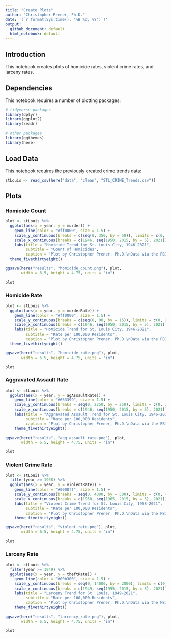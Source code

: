 ```yaml
---
title: "Create Plots"
author: "Christopher Prener, Ph.D."
date: '(`r format(Sys.time(), "%B %d, %Y")`)'
output: 
  github_document: default
  html_notebook: default 
---
```


## Introduction
This notebook creates plots of homicide rates, violent crime rates, and larceny rates.

## Dependencies
This notebook requires a number of plotting packages:

```r
# tidyverse packages
library(dplyr)
library(ggplot2)
library(readr)

# other packages
library(ggthemes)
library(here)
```

## Load Data
This notebook requires the previously created crime trends data:

```r
stLouis <- read_csv(here("data", "clean", "STL_CRIME_Trends.csv"))
```

## Plots

### Homicide Count

```r
plot <- stLouis %>%
  ggplot(aes(x = year, y = murder)) +
    geom_line(color = "#ff0000", size = 1.5) + 
    scale_y_continuous(breaks = c(seq(0, 350, by = 50)), limits = c(0, 350)) +
    scale_x_continuous(breaks = c(1946, seq(1950, 2015, by = 5), 2021)) +
    labs(title = "Homicide Trend for St. Louis City, 1946-2021", 
         subtitle = "Count of Homicides",
         caption = "Plot by Christopher Prener, Ph.D.\nData via the FBI and the St. Louis Post-Dispatch") +
  theme_fivethirtyeight()

ggsave(here("results", "homicide_count.png"), plot,
       width = 6.5, height = 4.75, units = "in")

plot
```

### Homicide Rate

```r
plot <- stLouis %>%
  ggplot(aes(x = year, y = murderRate)) +
    geom_line(color = "#ff0000", size = 1.5) + 
    scale_y_continuous(breaks = c(seq(0, 90, by = 15)), limits = c(0, 90)) +
    scale_x_continuous(breaks = c(1946, seq(1950, 2015, by = 5), 2021)) +
    labs(title = "Homicide Trend for St. Louis City, 1946-2021", 
         subtitle = "Rate per 100,000 Residents",
         caption = "Plot by Christopher Prener, Ph.D.\nData via the FBI and the St. Louis Post-Dispatch") +
  theme_fivethirtyeight()

ggsave(here("results", "homicide_rate.png"), plot,
       width = 6.5, height = 4.75, units = "in")

plot
```

### Aggravated Assault Rate

```r
plot <- stLouis %>%
  ggplot(aes(x = year, y = agAssaultRate)) +
    geom_line(color = "#663399", size = 1.5) + 
    scale_y_continuous(breaks = seq(0, 2250, by = 250), limits = c(0, 2250)) +
    scale_x_continuous(breaks = c(1946, seq(1950, 2015, by = 5), 2021)) +
    labs(title = "Aggravated Assault Trend for St. Louis City, 1946-2021", 
         subtitle = "Rate per 100,000 Residents",
         caption = "Plot by Christopher Prener, Ph.D.\nData via the FBI and the St. Louis Post-Dispatch") +
    theme_fivethirtyeight()

ggsave(here("results", "agg_assault_rate.png"), plot,
       width = 6.5, height = 4.75, units = "in")

plot
```

### Violent Crime Rate

```r
plot <- stLouis %>%
  filter(year >= 1958) %>%
  ggplot(aes(x = year, y = violentRate)) +
    geom_line(color = "#0000ff", size = 1.5) + 
    scale_y_continuous(breaks = seq(0, 4000, by = 500), limits = c(0, 4000)) +
    scale_x_continuous(breaks = c(1958, seq(1965, 2015, by = 5), 2021)) +
    labs(title = "Violent Crime Trend for St. Louis City, 1958-2021", 
         subtitle = "Rate per 100,000 Residents",
         caption = "Plot by Christopher Prener, Ph.D.\nData via the FBI and the St. Louis Post-Dispatch \nViolent crimes include homicide, rape, robbery, and aggravated assault.") +
    theme_fivethirtyeight()

ggsave(here("results", "violent_rate.png"), plot,
       width = 6.5, height = 4.75, units = "in")

plot
```

### Larceny Rate

```r
plot <- stLouis %>%
  filter(year >= 1949) %>%
  ggplot(aes(x = year, y = theftRate)) +
    geom_line(color = "#00b300", size = 1.5) + 
    scale_y_continuous(breaks = seq(0, 14000, by = 2000), limits = c(0, 14000)) +
    scale_x_continuous(breaks = c(1949, seq(1955, 2015, by = 5), 2021)) +
    labs(title = "Larceny Trend for St. Louis, 1949-2021", 
         subtitle = "Rate per 100,000 Residents",
         caption = "Plot by Christopher Prener, Ph.D.\nData via the FBI \nLarcenies include burglary, larcency, and larceny of a motor vehicle.") +
    theme_fivethirtyeight()

ggsave(here("results", "larcency_rate.png"), plot,
       width = 6.5, height = 4.75, units = "in")

plot
```

